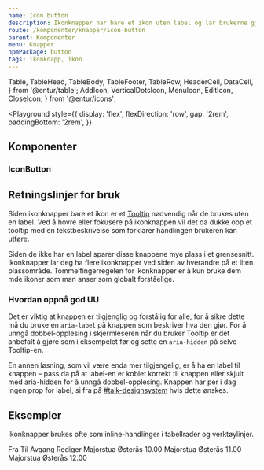 ```yaml
---
name: Icon button
description: Ikonknapper har bare et ikon uten label og lar brukerne gjøre handlinger og ta valg med et enkelt klikk.
route: /komponenter/knapper/icon-button
parent: Komponenter
menu: Knapper
npmPackage: button
tags: ikonknapp, ikon
---
```


  Table,
  TableHead,
  TableBody,
  TableFooter,
  TableRow,
  HeaderCell,
  DataCell,
} from '@entur/table';
  AddIcon,
  VerticalDotsIcon,
  MenuIcon,
  EditIcon,
  CloseIcon,
} from '@entur/icons';

<PageHeader />

<Playground
  style={{
    display: 'flex',
    flexDirection: 'row',
    gap: '2rem',
    paddingBottom: '2rem',
  }}
>
  <Tooltip aria-hidden placement="bottom" content="Legg til">
    <IconButton aria-label="Legg til">
      <AddIcon />
    </IconButton>
  </Tooltip>
  <Tooltip aria-hidden placement="bottom" content="Meny">
    <IconButton aria-label="Meny">
      <MenuIcon />
    </IconButton>
  </Tooltip>
  <Tooltip aria-hidden placement="bottom" content="Rediger">
    <IconButton aria-label="Rediger">
      <EditIcon />
    </IconButton>
  </Tooltip>
  <Tooltip aria-hidden placement="bottom" content="Lukk">
    <IconButton aira-label="Lukk">
      <CloseIcon />
    </IconButton>
  </Tooltip>
</Playground>

## Komponenter

### IconButton

<ImportStatement imports="IconButton" />
<Props of={IconButton} />

## Retningslinjer for bruk

Siden ikonknapper bare et ikon er et [Tooltip](https://design.entur.no/komponenter/feedback/tooltip) nødvendig når de brukes uten en label.
Ved å hovre eller fokusere på ikonknappen vil det da dukke opp et tooltip med en tekstbeskrivelse som forklarer
handlingen brukeren kan utføre.

Siden de ikke har en label sparer disse knappene mye plass i et grensesnitt.
Ikonknapper lar deg ha flere ikonknapper ved siden av hverandre på et liten plassområde.
Tommelfingerregelen for ikonknapper er å kun bruke dem mde ikoner som man anser som globalt forståelige.

### Hvordan oppnå god UU

Det er viktig at knappen er tilgjenglig og forstålig for alle, for å sikre dette må du bruke en `aria-label` på knappen som beskriver hva den gjør. For å
unngå dobbel-opplesing i skjermleseren når du bruker Tooltip er det anbefalt å gjøre som i eksempelet før og sette en `aria-hidden` på selve Tooltip-en.

En annen løsning, som vil være enda mer tilgjengelig, er å ha en label til knappen – pass da på at label-en er koblet korrekt til knappen eller skjult med aria-hidden for å unngå dobbel-opplesing.
Knappen har per i dag ingen prop for label, si fra på [#talk-designsystem](https://entur.slack.com/archives/C899QSPB7) hvis dette ønskes.

## Eksempler

Ikonknapper brukes ofte som inline-handlinger i tabellrader og verktøylinjer.

<Playground>
  <Table>
    <TableHead>
      <TableRow>
        <HeaderCell>Fra</HeaderCell>
        <HeaderCell>Til</HeaderCell>
        <HeaderCell>Avgang</HeaderCell>
        <HeaderCell>Rediger</HeaderCell>
      </TableRow>
    </TableHead>
    <TableBody>
      <TableRow>
        <DataCell>Majorstua</DataCell>
        <DataCell>Østerås</DataCell>
        <DataCell>10.00</DataCell>
        <DataCell>
          <Tooltip aria-hidden placement="bottom" content="Rediger reise">
            <IconButton aira-label="Rediger reise">
              <EditIcon />
            </IconButton>
          </Tooltip>
        </DataCell>
      </TableRow>
      <TableRow>
        <DataCell>Majorstua</DataCell>
        <DataCell>Østerås</DataCell>
        <DataCell>11.00</DataCell>
        <DataCell>
          <Tooltip aria-hidden placement="bottom" content="Rediger reise">
            <IconButton aira-label="Rediger reise">
              <EditIcon />
            </IconButton>
          </Tooltip>
        </DataCell>
      </TableRow>
      <TableRow>
        <DataCell>Majorstua</DataCell>
        <DataCell>Østerås</DataCell>
        <DataCell>12.00</DataCell>
        <DataCell>
          <Tooltip aria-hidden placement="bottom" content="Rediger reise">
            <IconButton aira-label="Rediger reise">
              <EditIcon />
            </IconButton>
          </Tooltip>
        </DataCell>
      </TableRow>
    </TableBody>
  </Table>
</Playground>
